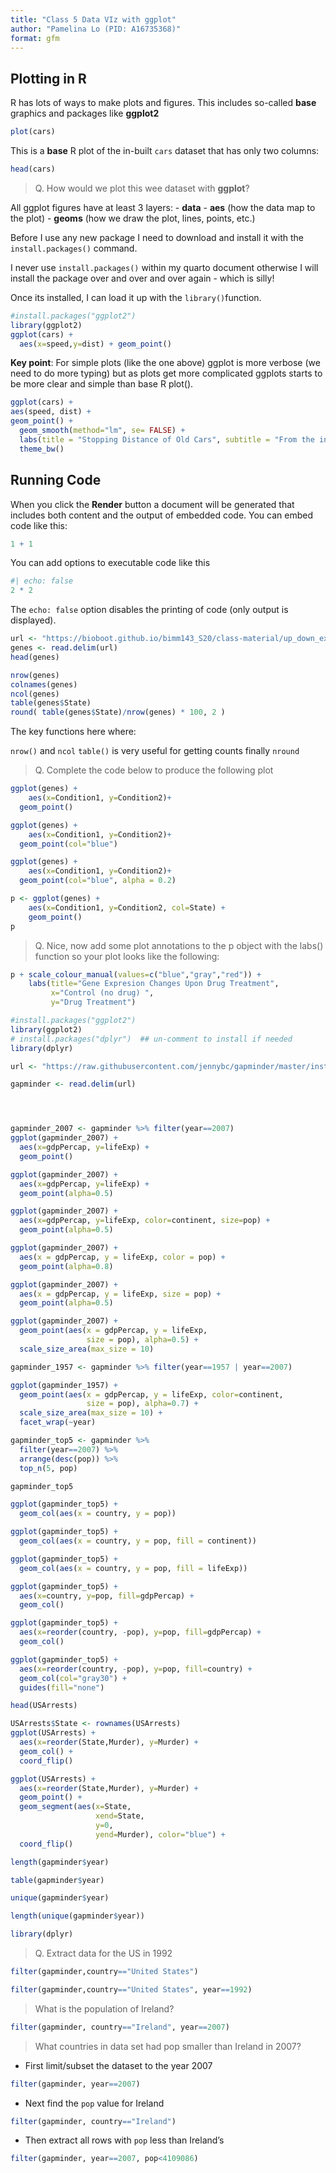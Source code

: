 ```yaml
---
title: "Class 5 Data VIz with ggplot"
author: "Pamelina Lo (PID: A16735368)"
format: gfm
---
```


## Plotting in R

R has lots of ways to make plots and figures. This includes so-called **base** graphics and packages like **ggplot2** 

```r
plot(cars)
```

This is a **base** R plot of the in-built `cars` dataset that has only two columns:
```r
head(cars)
```

> Q. How would we plot this wee dataset with **ggplot**? 

All ggplot figures have at least 3 layers:
- **data**
- **aes** (how the data map to the plot)
- **geoms** (how we draw the plot, lines, points, etc.)

Before I use any new package I need to download and install it with the `install.packages()` command. 

I never use `install.packages()` within my quarto document otherwise I will install the package over and over and over again - which is silly!

Once its installed, I can load it up with the `library()`function.

```r
#install.packages("ggplot2")
library(ggplot2)
ggplot(cars) +
  aes(x=speed,y=dist) + geom_point()
```

**Key point**: For simple plots (like the one above) ggplot is more verbose (we need to do more typing) but as plots get more complicated ggplots starts to be more clear and simple than base R plot(). 

```r
ggplot(cars) +
aes(speed, dist) +
geom_point() + 
  geom_smooth(method="lm", se= FALSE) + 
  labs(title = "Stopping Distance of Old Cars", subtitle = "From the inbuilt cars dataset") +
  theme_bw()
```
## Running Code
When you click the **Render** button a document will be generated that includes both content and the output of embedded code. You can embed code like this:
```r
1 + 1
```
You can add options to executable code like this 
```r
#| echo: false
2 * 2
```

The `echo: false` option disables the printing of code (only output is displayed).
```r
url <- "https://bioboot.github.io/bimm143_S20/class-material/up_down_expression.txt"
genes <- read.delim(url)
head(genes)
```
```r
nrow(genes)
colnames(genes)
ncol(genes)
table(genes$State)
round( table(genes$State)/nrow(genes) * 100, 2 )
```
The key functions here where:

`nrow()` and `ncol`
`table()` is very useful for getting counts 
finally `nround`

>Q. Complete the code below to produce the following plot

```r
ggplot(genes) + 
    aes(x=Condition1, y=Condition2)+
  geom_point()
```
```r
ggplot(genes) + 
    aes(x=Condition1, y=Condition2)+
  geom_point(col="blue")

```
```r
ggplot(genes) + 
    aes(x=Condition1, y=Condition2)+
  geom_point(col="blue", alpha = 0.2)
```
```r
p <- ggplot(genes) + 
    aes(x=Condition1, y=Condition2, col=State) +
    geom_point()
p
```
>Q. Nice, now add some plot annotations to the p object with the labs() function so your plot looks like the following:

```r
p + scale_colour_manual(values=c("blue","gray","red")) +
    labs(title="Gene Expresion Changes Upon Drug Treatment",
         x="Control (no drug) ",
         y="Drug Treatment")
```
```r
#install.packages("ggplot2")
library(ggplot2)
# install.packages("dplyr")  ## un-comment to install if needed
library(dplyr)

url <- "https://raw.githubusercontent.com/jennybc/gapminder/master/inst/extdata/gapminder.tsv"

gapminder <- read.delim(url)




gapminder_2007 <- gapminder %>% filter(year==2007)
ggplot(gapminder_2007) +
  aes(x=gdpPercap, y=lifeExp) +
  geom_point()
```
```r
ggplot(gapminder_2007) +
  aes(x=gdpPercap, y=lifeExp) +
  geom_point(alpha=0.5)
```
```r
ggplot(gapminder_2007) +
  aes(x=gdpPercap, y=lifeExp, color=continent, size=pop) +
  geom_point(alpha=0.5)
```
```r
ggplot(gapminder_2007) + 
  aes(x = gdpPercap, y = lifeExp, color = pop) +
  geom_point(alpha=0.8)
```
```r
ggplot(gapminder_2007) + 
  aes(x = gdpPercap, y = lifeExp, size = pop) +
  geom_point(alpha=0.5)
```
```r
ggplot(gapminder_2007) + 
  geom_point(aes(x = gdpPercap, y = lifeExp,
                 size = pop), alpha=0.5) + 
  scale_size_area(max_size = 10)
```
```r
gapminder_1957 <- gapminder %>% filter(year==1957 | year==2007)

ggplot(gapminder_1957) + 
  geom_point(aes(x = gdpPercap, y = lifeExp, color=continent,
                 size = pop), alpha=0.7) + 
  scale_size_area(max_size = 10) +
  facet_wrap(~year)
```
```r
gapminder_top5 <- gapminder %>% 
  filter(year==2007) %>% 
  arrange(desc(pop)) %>% 
  top_n(5, pop)

gapminder_top5
```
```r
ggplot(gapminder_top5) + 
  geom_col(aes(x = country, y = pop))
```
```r
ggplot(gapminder_top5) + 
  geom_col(aes(x = country, y = pop, fill = continent))
```
```r
ggplot(gapminder_top5) + 
  geom_col(aes(x = country, y = pop, fill = lifeExp))
```
```r
ggplot(gapminder_top5) +
  aes(x=country, y=pop, fill=gdpPercap) +
  geom_col()
```
```r
ggplot(gapminder_top5) +
  aes(x=reorder(country, -pop), y=pop, fill=gdpPercap) +
  geom_col()
```
```r
ggplot(gapminder_top5) +
  aes(x=reorder(country, -pop), y=pop, fill=country) +
  geom_col(col="gray30") +
  guides(fill="none")
```

```r
head(USArrests)
```
```r
USArrests$State <- rownames(USArrests)
ggplot(USArrests) +
  aes(x=reorder(State,Murder), y=Murder) +
  geom_col() +
  coord_flip()
```
```r
ggplot(USArrests) +
  aes(x=reorder(State,Murder), y=Murder) +
  geom_point() +
  geom_segment(aes(x=State, 
                   xend=State, 
                   y=0, 
                   yend=Murder), color="blue") +
  coord_flip()
```

```r
length(gapminder$year)
```
```r
table(gapminder$year)
```
```r
unique(gapminder$year)
```
```r
length(unique(gapminder$year))
```
```r
library(dplyr)
```
>Q. Extract data for the US in 1992

```r
filter(gapminder,country=="United States")
```
```r
filter(gapminder,country=="United States", year==1992)
```
>What is the population of Ireland? 

```r
filter(gapminder, country=="Ireland", year==2007)
```
> What countries in data set had pop smaller than Ireland in 2007?

- First limit/subset the dataset to the year 2007
```r
filter(gapminder, year==2007)
```
- Next find the `pop` value for Ireland
```r
filter(gapminder, country=="Ireland")
```

- Then extract all rows with `pop` less than Ireland's
```r
filter(gapminder, year==2007, pop<4109086)
```
